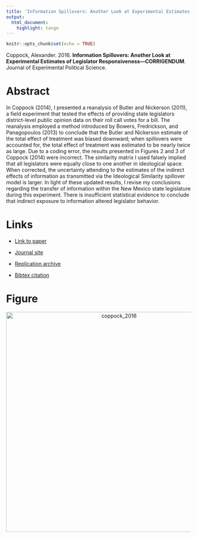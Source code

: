 ```yaml
---
title: 'Information Spillovers: Another Look at Experimental Estimates of Legislator Responsiveness---CORRIGENDUM'
output:
  html_document:
    highlight: tango
---
```


```r
knitr::opts_chunk$set(echo = TRUE)
```

Coppock, Alexander. 2016. <b>Information Spillovers: Another Look at Experimental Estimates of Legislator Responsiveness---CORRIGENDUM</b>. Journal of Experimental Political Science.

# Abstract
In Coppock (2014), I presented a reanalysis of Butler and Nickerson (2011), a field experiment that tested the effects of providing state legislators district-level public opinion data on their roll call votes for a bill. The reanalysis employed a method introduced by Bowers, Fredrickson, and Panagopoulos (2013) to conclude that the Butler and Nickerson estimate of the total effect of treatment was biased downward; when spillovers were accounted for, the total effect of treatment was estimated to be nearly twice as large. Due to a coding error, the results presented in Figures 2 and 3 of Coppock (2014) were incorrect. The similarity matrix I used falsely implied that all legislators were equally close to one another in ideological space. When corrected, the uncertainty attending to the estimates of the indirect effects of information as transmitted via the Ideological Similarity spillover model is larger. In light of these updated results, I revise my conclusions regarding the transfer of information within the New Mexico state legislature during this experiment. There is insufficient statistical evidence to conclude that indirect exposure to information altered legislator behavior.

# Links
 - <a href='coppock_2016.pdf' target='_blank'>Link to paper</a>
 - <a href='https://doi.org/10.1017/XPS.2016.8'target='_blank'>Journal site</a>
 - <a href='https://doi.org/10.7910/DVN/28664'target='_blank'>Replication archive</a>


 - <a href='coppock_2016.bib'target='_blank'>Bibtex citation</a>

# Figure
<center><img src="display_figures/coppock_2016_display.png" alt="coppock_2016" width="600"></center>